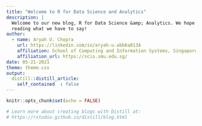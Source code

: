 ```yaml
---
title: "Welcome to R for Data Science and Analytics"
description: |
  Welcome to our new blog, R for Data Science &amp; Analytics. We hope you enjoy 
  reading what we have to say!
author:
  - name: Aryah U. Chopra
    url: https://linkedin.com/in/aryah-u-abb6a0134
    affiliation: School of Computing and Information Systems, Singapore Management University
    affiliation_url: https://scis.smu.edu.sg/
date: 05-21-2021
theme: theme.css
output:
  distill::distill_article:
    self_contained  : false
---
```


```r
knitr::opts_chunk$set(echo = FALSE)

# Learn more about creating blogs with Distill at:
# https://rstudio.github.io/distill/blog.html

```




